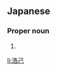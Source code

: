 ==Japanese==
{{ja-kanjitab|ひろ|み}}

===Proper noun===
{{ja-pos|proper|ひろみ}}

# {{given name|male|lang=ja|sort=ひろみ}}

[[li:浩己]]